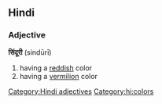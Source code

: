 ==Hindi==
===Adjective===
'''सिंदूरी''' (sindūrī)
#having a [[red]]dish color
#having a [[vermilion]] color
[[Category:Hindi adjectives]]
[[Category:hi:colors]]